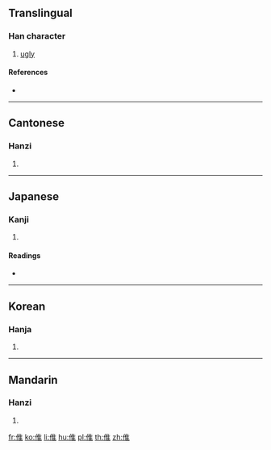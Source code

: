 ==Translingual==

===Han character===
{{Han char|rn=9|rad=人|as=08|sn=10|four=20214|canj=OOG,XOOG|ids=⿰亻隹}}

# [[ugly]]
====References====
* {{Han ref|kx=0108.110|dkj=00782|dj=0231.010|hdz=10180.010|uh=5020|ud=20512|bh=D0D8|bd=53464}}

----

==Cantonese==

===Hanzi===
{{yue-hanzi|jyut=[[seoi1]]|y=seui1}}

# {{defn|lang=yue|sort=人08}}

----

==Japanese==

===Kanji===
{{ja-kanji|grade=|rs=人08}}

# {{defn|lang=ja|sort=人08}}

====Readings====
* {{ja-readings|on=[[き]] (ki)|kun=[[みにくい]] (minikui)}}

----

==Korean==

===Hanja===
{{ko-hanja|hangeul=휴|rv=hyu|mr=hyu}}

# {{defn|lang=ko|sort=人08}}

----

==Mandarin==

===Hanzi===
{{cmn-hanzi|pin=[[suī]] ([[sui1]])|wg=sui<sup>1</sup>}}

# {{defn|lang=cmn|sort=人08}}

[[fr:倠]]
[[ko:倠]]
[[li:倠]]
[[hu:倠]]
[[pl:倠]]
[[th:倠]]
[[zh:倠]]